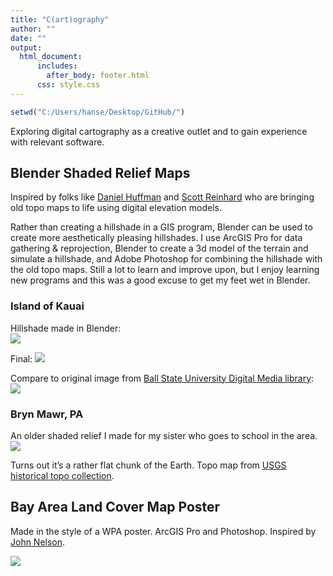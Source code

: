 ```yaml
---
title: "C(art)ography"
author: ""
date: ""
output:
  html_document:
      includes:
        after_body: footer.html
      css: style.css
---
```


```r
setwd("C:/Users/hanse/Desktop/GitHub/")
```
Exploring digital cartography as a creative outlet and to gain experience with relevant software.

## Blender Shaded Relief Maps
Inspired by folks like [Daniel Huffman](https://somethingaboutmaps.wordpress.com/) and [Scott Reinhard](https://scottreinhard.com/) who are bringing old topo maps to life using digital elevation models.  

Rather than creating a hillshade in a GIS program, Blender can be used to create more aesthetically pleasing hillshades. I use ArcGIS Pro for data gathering & reprojection, Blender to create a 3d model of the terrain and simulate a hillshade, and Adobe Photoshop for combining the hillshade with the old topo maps. Still a lot to learn and improve upon, but I enjoy learning new programs and this was a good excuse to get my feet wet in Blender.

### Island of Kauai
Hillshade made in Blender:  
![](https://raw.githubusercontent.com/hans-elliott99/GIS/main/BlenderKauai.jpg)  

Final:
![](https://raw.githubusercontent.com/hans-elliott99/GIS/main/KauaiWithBathCompressed.jpg)  

Compare to original image from [Ball State University Digital Media library](https://dmr.bsu.edu/digital/collection/USTpMp/id/25):  
![](https://dmr.bsu.edu/digital/api/singleitem/image/USTpMp/25/default.jpg)   

### Bryn Mawr, PA
An older shaded relief I made for my sister who goes to school in the area.
![](https://raw.githubusercontent.com/hans-elliott99/GIS/main/BrynMawrPosterCompressed.jpg) 

Turns out it's a rather flat chunk of the Earth. Topo map from [USGS historical topo collection](https://www.usgs.gov/programs/national-geospatial-program/historical-topographic-maps-preserving-past).

## Bay Area Land Cover Map Poster
Made in the style of a WPA poster. ArcGIS Pro and Photoshop. Inspired by [John Nelson](https://www.esri.com/arcgis-blog/author/j_nelson/).  

![](https://raw.githubusercontent.com/hans-elliott99/GIS/main/BayAreaWPACompressed.jpg)

